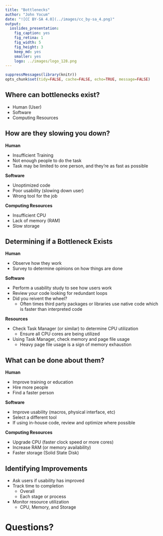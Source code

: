 ```yaml
---
title: "Bottlenecks"
author: "John Yocum"
date: "![CC BY-SA 4.0](../images/cc_by-sa_4.png)"
output:
  ioslides_presentation:
    fig_caption: yes
    fig_retina: 1
    fig_width: 5
    fig_height: 3
    keep_md: yes
    smaller: yes
    logo: ../images/logo_128.png
---
```


```r
suppressMessages(library(knitr))
opts_chunk$set(tidy=FALSE, cache=FALSE, echo=TRUE, message=FALSE)
```

## Where can bottlenecks exist?

- Human (User)
- Software
- Computing Resources

## How are they slowing you down?

**Human**

- Insufficient Training
- Not enough people to do the task
- Task may be limited to one person, and they're as fast as possible

**Software**

- Unoptimized code
- Poor usability (slowing down user)
- Wrong tool for the job

**Computing Resources**

- Insufficient CPU
- Lack of memory (RAM)
- Slow storage

## Determining if a Bottleneck Exists

**Human**

- Observe how they work
- Survey to determine opinions on how things are done

**Software**

- Perform a usability study to see how users work
- Review your code looking for redundant loops
- Did you reivent the wheel?
    - Often times third party packages or libraries use native code which is faster than interpreted code

**Resources**

- Check Task Manager (or similar) to determine CPU utilization
    - Ensure all CPU cores are being utilized
- Using Task Manager, check memory and page file usage
    - Heavy page file usage is a sign of memory exhaustion

## What can be done about them?

**Human**

- Improve training or education
- Hire more people
- Find a faster person

**Software**

- Improve usability (macros, physical interface, etc)
- Select a different tool
- If using in-house code, review and optimize where possible

**Computing Resources**

- Upgrade CPU (faster clock speed or more cores)
- Increase RAM (or memory availability)
- Faster storage (Solid State Disk)

## Identifying Improvements

- Ask users if usability has improved
- Track time to completion
    - Overall
    - Each stage or process
- Monitor resource utilization
    - CPU, Memory, and Storage

# Questions?
